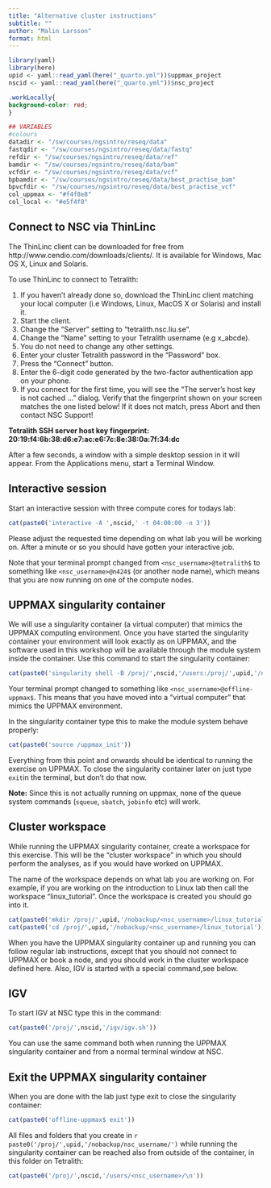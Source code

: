 ```yaml
---
title: "Alternative cluster instructions"
subtitle: ""
author: "Malin Larsson"
format: html
---
```


```r
library(yaml)
library(here)
upid <- yaml::read_yaml(here("_quarto.yml"))$uppmax_project
nscid <- yaml::read_yaml(here("_quarto.yml"))$nsc_project
```

```css
.workLocally{
background-color: red;
}
```

```r
## VARIABLES
#colours
datadir <- "/sw/courses/ngsintro/reseq/data"
fastqdir <- "/sw/courses/ngsintro/reseq/data/fastq"
refdir <- "/sw/courses/ngsintro/reseq/data/ref"
bamdir <- "/sw/courses/ngsintro/reseq/data/bam"
vcfdir <- "/sw/courses/ngsintro/reseq/data/vcf"
bpbamdir <- "/sw/courses/ngsintro/reseq/data/best_practise_bam"
bpvcfdir <- "/sw/courses/ngsintro/reseq/data/best_practise_vcf"
col_uppmax <- "#f4f8e8"
col_local <- "#e5f4f8"
```  

## Connect to NSC via ThinLinc

The ThinLinc client can be downloaded for free from http://www.cendio.com/downloads/clients/. It is available for Windows, Mac OS X, Linux and Solaris.

To use ThinLinc to connect to Tetralith:

1. If you haven't already done so, download the ThinLinc client matching your local computer (i.e Windows, Linux, MacOS X or Solaris) and install it.
2. Start the client.
3. Change the "Server" setting to "tetralith.nsc.liu.se".
4. Change the "Name" setting to your Tetralith username (e.g x_abcde).
5. You do not need to change any other settings.
6. Enter your cluster Tetralith password in the "Password" box.
7. Press the "Connect" button.
8. Enter the 6-digit code generated by the two-factor authentication app on your phone.
9. If you connect for the first time, you will see the "The server's host key is not cached ..." dialog. Verify that the fingerprint shown on your screen matches the one listed below! If it does not match, press Abort and then contact NSC Support!

**Tetralith SSH server host key fingerprint: 20:19:f4:6b:38:d6:e7:ac:e6:7c:8e:38:0a:7f:34:dc**

After a few seconds, a window with a simple desktop session in it will appear. From the Applications menu, start a Terminal Window.

## Interactive session

Start an interactive session with three compute cores for todays lab:

```r
cat(paste0('interactive -A ',nscid,' -t 04:00:00 -n 3'))
```

Please adjust the requested time depending on what lab you will be working on. After a minute or so you should have gotten your interactive job.

::: {.callout-tip}
Note that your terminal prompt changed from `<nsc_username>@tetralith$` to something like `<nsc_username>@n424$` (or another node name), which means that you are now running on one of the compute nodes.
:::

## UPPMAX singularity container

We will use a singularity container (a virtual computer) that mimics the UPPMAX computing environment. Once you have started the singularity container your environment will look exactly as on UPPMAX, and the software used in this workshop will be available through the module system inside the container.
Use this command to start the singularity container:

```r
cat(paste0('singularity shell -B /proj/',nscid,'/users:/proj/',upid,'/nobackup -B /proj/',nscid,' /proj/',nscid,'/ngsintro.sif'))
```

::: {.callout-tip}
Your terminal prompt changed to something like `<nsc_username>@offline-uppmax$`. This means that you have moved into a "virtual computer" that mimics the UPPMAX environment.
:::

In the singularity container type this to make the module system behave properly:

```r
cat(paste0('source /uppmax_init'))
```

Everything from this point and onwards should be identical to running the exercise on UPPMAX.
To close the singularity container  later on just type `exit`in the terminal, but don't do that now.

::: {.callout-note}
**Note:** Since this is not actually running on uppmax, none of the queue system commands (`squeue`, `sbatch`, `jobinfo` etc) will work. 
:::

## Cluster workspace

While running the UPPMAX singularity container, create a workspace for this exercise. This will be the "cluster workspace" in which you should perform the analyses, as if you would have worked on UPPMAX.

The name of the workspace depends on what lab you are working on. For example, if you are working on the introduction to Linux lab then call the workspace "linux_tutorial". Once the workspace is created you should go into it.

```r
cat(paste0('mkdir /proj/',upid,'/nobackup/<nsc_username>/linux_tutorial\n'))
cat(paste0('cd /proj/',upid,'/nobackup/<nsc_username>/linux_tutorial'))
```

When you have the UPPMAX singularity container up and running you can follow regular lab instructions, except that you should not connect to UPPMAX or book a node, and you should work in the cluster workspace defined here. Also, IGV is started with a special command,see below.

## IGV

To start IGV at NSC type this in the command:

```r
cat(paste0('/proj/',nscid,'/igv/igv.sh'))
```

You can use the same command both when running the UPPMAX singularity container and from a normal terminal window at NSC.

## Exit the UPPMAX singularity container

When you are done with the lab just type exit to close the singularity container:

```r
cat(paste0('offline-uppmax$ exit'))
```

All files and folders that you create in `r paste0('/proj/',upid,'/nobackup/nsc_username/')` while running the singularity container can be reached also from outside of the container, in this folder on Tetralith:

```r
cat(paste0('/proj/',nscid,'/users/<nsc_username>/\n'))
```

